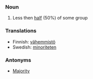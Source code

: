 ===Noun===
#Less then [[half]] (50%) of some group

===Translations===
*Finnish: [[vähemmistö]]
*Swedish: [[minoriteten]]

===Antonyms===
*[[Majority]]